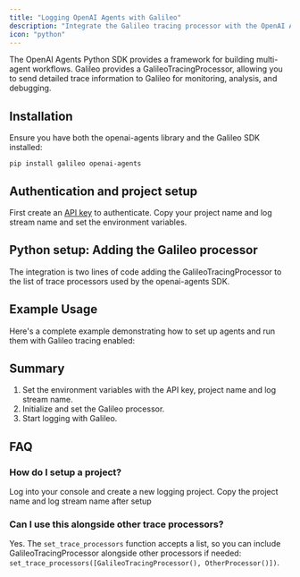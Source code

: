 ```yaml
---
title: "Logging OpenAI Agents with Galileo"
description: "Integrate the Galileo tracing processor with the OpenAI Agents SDK to track and monitor your agent workflows in Galileo."
icon: "python"
---
```



The OpenAI Agents Python SDK provides a framework for building multi-agent workflows. Galileo provides a GalileoTracingProcessor, allowing you to send detailed trace information to Galileo for monitoring, analysis, and debugging.

## Installation

Ensure you have both the openai-agents library and the Galileo SDK installed:

`pip install galileo openai-agents`

## Authentication and project setup

First create an [API key](https://app.galileo.ai/settings/api-keys) to authenticate.
Copy your project name and log stream name and set the environment variables.

<CodeGroup>
  <SnippetAgents1Python />
</CodeGroup>

## Python setup: Adding the Galileo processor

The integration is two lines of code adding the GalileoTracingProcessor to the list of trace processors used by the openai-agents SDK.

<CodeGroup>
  <SnippetAgents2Python />
</CodeGroup>

## Example Usage

Here's a complete example demonstrating how to set up agents and run them with Galileo tracing enabled:

<CodeGroup>
  <SnippetAgents3Python />
</CodeGroup>

## Summary

1. Set the environment variables with the API key, project name and log stream name.
2. Initialize and set the Galileo processor.
3. Start logging with Galileo.

## FAQ

### How do I setup a project?

Log into your console and create a new logging project. Copy the project name and log stream name after setup

### Can I use this alongside other trace processors?

Yes. The `set_trace_processors` function accepts a list, so you can include GalileoTracingProcessor alongside other processors if needed: `set_trace_processors([GalileoTracingProcessor(), OtherProcessor()])`.
